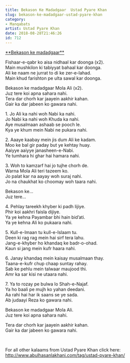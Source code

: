 ```yaml
---
title: Bekason Ke Madadgaar  Ustad Pyare Khan
slug: bekason-ke-madadgaar-ustad-pyare-khan
category: 
- Manqabats
artist: Ustad Pyare Khan
date: 2018-08-28T21:46:26
id: 712
---
```


<p><span style="text-decoration: underline;">**Bekason ke madadgaar**</span></p>
<p>Fishaar-e-qabr ko aisa nidhaal kar doonga (x2).<br />
Main mushkilon ki tabiyyat bahaal kar doonga.<br />
Ali ke naam ne jurrat to di ke zer-e-lahad.<br />
Main khud farishton pe ulta sawal kar doonga.</p>
<p>Bekason ke madadgaar Mola Ali (x2).<br />
Juz tere koi apna sahara nahi.<br />
Tera dar chorh kar jaayein aakhir kahan.<br />
Gair ka dar jabeen ko gawara nahi.</p>
<p>1. Jo Ali ka nahi woh Nabi ka nahi.<br />
Jo Nabi ka nahi woh Khuda ka nahi.<br />
Aye musalmaan ashaab se pooch le.<br />
Kya ye khum mein Nabi ne pukara nahi.</p>
<p>2. Aaaye kaabay mein jis dum Ali ke kadam.<br />
Moo ke bal gir paday but ye kehtay huay.<br />
Aaiyye aaiyye janasheen-e-Nabi.<br />
Ye tumhara hi ghar hai hamara nahi.</p>
<p>3. Woh to kamzarf hai jo tujhe chorh de.<br />
Warna Mola Ali teri tazeem ko.<br />
Jo palat kar na aayay woh suraj nahi.<br />
Jo na chaukhat ko choomay woh taara nahi.</p>
<p>Bekason ke…<br />
Juz tere…</p>
<p>4. Pehlay tareekh khyber ki padh lijiye.<br />
Phir koi aakhri faisla dijiye.<br />
Ya ye kehna Payambar bhi hain bid’ati.<br />
Ya ye kehna Ali ko pukaara nahi.</p>
<p>5. Kull-e-Imaan tu kull-e-Islaam tu.<br />
Deen ki rag rag mein hai sirf tera lahu.<br />
Jang-e-khyber ho khandaq ke badr-o-ohad.<br />
Kaun si jang mein kufr haara nahi.</p>
<p>6. Janay khandaq mein kaisay musalmaan thay.<br />
Taana-e-kufr chup chaap suntay rahay.<br />
Sab ke pehlu mein talwaar maujood thi.<br />
Amr ka sar kisi ne utaara nahi.</p>
<p>7. Ya to rozay pe bulwa lo Shah-e-Najaf.<br />
Ya ho baali pe mujh ko yahan deedani.<br />
Aa rahi hai har ik saans se ye sada.<br />
Ab judaayi Reza ko gawara nahi.</p>
<p>Bekason ke madadgaar Mola Ali.<br />
Juz tere koi apna sahara nahi.</p>
<p>Tera dar chorh kar jaayein aakhir kahan.<br />
Gair ka dar jabeen ko gawara nahi.</p>
<p> </p>
<p>For all other kalaams from Ustad Pyare Khan click here:<br />
<a href="http://www.abulhasanlakhani.com/tag/ustad-pyare-khan/">http://www.abulhasanlakhani.com/tag/ustad-pyare-khan/</a></p>